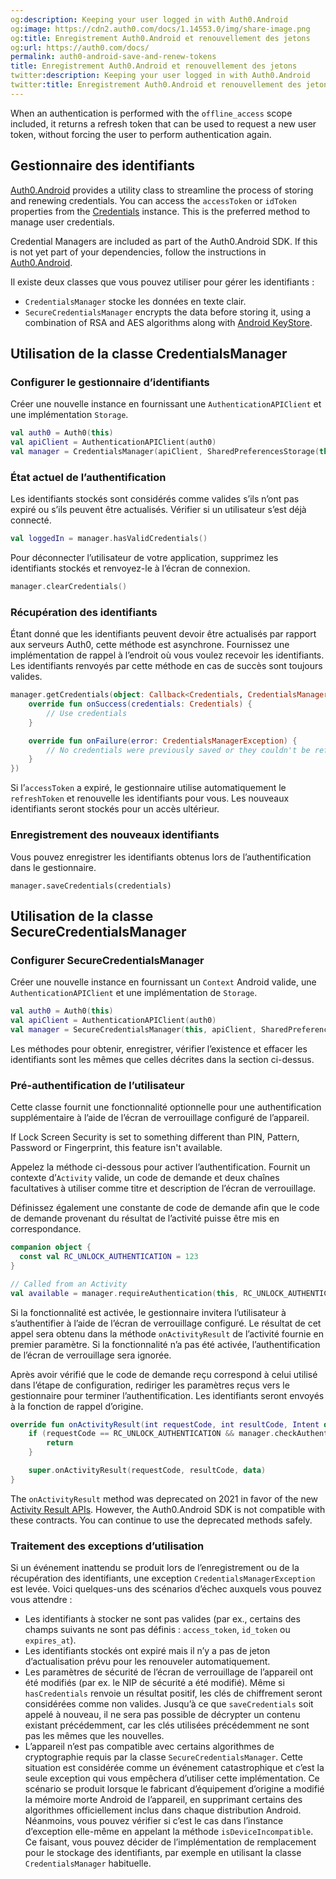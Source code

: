 ```yaml
---
og:description: Keeping your user logged in with Auth0.Android
og:image: https://cdn2.auth0.com/docs/1.14553.0/img/share-image.png
og:title: Enregistrement Auth0.Android et renouvellement des jetons
og:url: https://auth0.com/docs/
permalink: auth0-android-save-and-renew-tokens
title: Enregistrement Auth0.Android et renouvellement des jetons
twitter:description: Keeping your user logged in with Auth0.Android
twitter:title: Enregistrement Auth0.Android et renouvellement des jetons
---
```


When an authentication is performed with the `offline_access` scope included, it returns a <Tooltip tip="Refresh Token: Token used to obtain a renewed Access Token without forcing users to log in again." cta="View Glossary" href="/docs/glossary?term=refresh+token">refresh token</Tooltip> that can be used to request a new user token, without forcing the user to perform authentication again.

## Gestionnaire des identifiants

[Auth0.Android](https://github.com/auth0/Auth0.Android) provides a utility class to streamline the process of storing and renewing credentials. You can access the `accessToken` or `idToken` properties from the [Credentials](https://github.com/auth0/Auth0.Android/blob/master/auth0/src/main/java/com/auth0/android/result/Credentials.java) instance. This is the preferred method to manage user credentials.

Credential Managers are included as part of the Auth0.Android SDK. If this is not yet part of your dependencies, follow the instructions in [Auth0.Android](/docs/libraries/auth0-android).

Il existe deux classes que vous pouvez utiliser pour gérer les identifiants :

* `CredentialsManager` stocke les données en texte clair.
* `SecureCredentialsManager` encrypts the data before storing it, using a combination of RSA and AES algorithms along with [Android KeyStore](https://developer.android.com/reference/java/security/KeyStore.html).

## Utilisation de la classe CredentialsManager

### Configurer le gestionnaire d’identifiants

Créer une nouvelle instance en fournissant une `AuthenticationAPIClient` et une implémentation `Storage`.

```kotlin lines
val auth0 = Auth0(this)
val apiClient = AuthenticationAPIClient(auth0)
val manager = CredentialsManager(apiClient, SharedPreferencesStorage(this))
```






### État actuel de l’authentification

Les identifiants stockés sont considérés comme valides s’ils n’ont pas expiré ou s’ils peuvent être actualisés. Vérifier si un utilisateur s’est déjà connecté.

```kotlin lines
val loggedIn = manager.hasValidCredentials()
```






Pour déconnecter l’utilisateur de votre application, supprimez les identifiants stockés et renvoyez-le à l’écran de connexion.

```kotlin lines
manager.clearCredentials()
```






### Récupération des identifiants

Étant donné que les identifiants peuvent devoir être actualisés par rapport aux serveurs Auth0, cette méthode est asynchrone. Fournissez une implémentation de rappel à l’endroit où vous voulez recevoir les identifiants. Les identifiants renvoyés par cette méthode en cas de succès sont toujours valides.

```kotlin lines
manager.getCredentials(object: Callback<Credentials, CredentialsManagerException>() {
    override fun onSuccess(credentials: Credentials) {
        // Use credentials
    }

    override fun onFailure(error: CredentialsManagerException) {
        // No credentials were previously saved or they couldn't be refreshed
    }
})
```






Si l’`accessToken` a expiré, le gestionnaire utilise automatiquement le `refreshToken` et renouvelle les identifiants pour vous. Les nouveaux identifiants seront stockés pour un accès ultérieur.

### Enregistrement des nouveaux identifiants

Vous pouvez enregistrer les identifiants obtenus lors de l’authentification dans le gestionnaire.

```text lines
manager.saveCredentials(credentials)
```






## Utilisation de la classe SecureCredentialsManager

### Configurer SecureCredentialsManager

Créer une nouvelle instance en fournissant un `Context` Android valide, une `AuthenticationAPIClient` et une implémentation de `Storage`.

```kotlin lines
val auth0 = Auth0(this)
val apiClient = AuthenticationAPIClient(auth0)
val manager = SecureCredentialsManager(this, apiClient, SharedPreferencesStorage(this))
```






Les méthodes pour obtenir, enregistrer, vérifier l’existence et effacer les identifiants sont les mêmes que celles décrites dans la section ci-dessus.

### Pré-authentification de l’utilisateur

Cette classe fournit une fonctionnalité optionnelle pour une authentification supplémentaire à l’aide de l’écran de verrouillage configuré de l’appareil.

<Callout icon="file-lines" color="#0EA5E9" iconType="regular">

If Lock Screen Security is set to something different than PIN, Pattern, Password or Fingerprint, this feature isn't available.

</Callout>

Appelez la méthode ci-dessous pour activer l’authentification. Fournit un contexte d’`Activity` valide, un code de demande et deux chaînes facultatives à utiliser comme titre et description de l’écran de verrouillage.

Définissez également une constante de code de demande afin que le code de demande provenant du résultat de l’activité puisse être mis en correspondance.

```kotlin lines
companion object {
  const val RC_UNLOCK_AUTHENTICATION = 123
}

// Called from an Activity
val available = manager.requireAuthentication(this, RC_UNLOCK_AUTHENTICATION, getString(R.string.unlock_authentication_title), getString(R.string.unlock_authentication_description))
```






Si la fonctionnalité est activée, le gestionnaire invitera l’utilisateur à s’authentifier à l’aide de l’écran de verrouillage configuré. Le résultat de cet appel sera obtenu dans la méthode `onActivityResult` de l’activité fournie en premier paramètre. Si la fonctionnalité n’a pas été activée, l’authentification de l’écran de verrouillage sera ignorée.

Après avoir vérifié que le code de demande reçu correspond à celui utilisé dans l’étape de configuration, rediriger les paramètres reçus vers le gestionnaire pour terminer l’authentification. Les identifiants seront envoyés à la fonction de rappel d’origine.

```kotlin lines
override fun onActivityResult(int requestCode, int resultCode, Intent data) {
    if (requestCode == RC_UNLOCK_AUTHENTICATION && manager.checkAuthenticationResult(requestCode, resultCode)) {
        return
    }

    super.onActivityResult(requestCode, resultCode, data)
}
```






<Callout icon="file-lines" color="#0EA5E9" iconType="regular">

The `onActivityResult` method was deprecated on 2021 in favor of the new [Activity Result APIs](https://developer.android.com/training/basics/intents/result). However, the Auth0.Android SDK is not compatible with these contracts. You can continue to use the deprecated methods safely.

</Callout>

### Traitement des exceptions d’utilisation

Si un événement inattendu se produit lors de l’enregistrement ou de la récupération des identifiants, une exception `CredentialsManagerException` est levée. Voici quelques-uns des scénarios d’échec auxquels vous pouvez vous attendre :

* Les identifiants à stocker ne sont pas valides (par ex., certains des champs suivants ne sont pas définis : `access_token`, `id_token` ou `expires_at`).
* Les identifiants stockés ont expiré mais il n’y a pas de jeton d’actualisation prévu pour les renouveler automatiquement.
* Les paramètres de sécurité de l’écran de verrouillage de l’appareil ont été modifiés (par ex. le NIP de sécurité a été modifié). Même si `hasCredentials` renvoie un résultat positif, les clés de chiffrement seront considérées comme non valides. Jusqu’à ce que `saveCredentials` soit appelé à nouveau, il ne sera pas possible de décrypter un contenu existant précédemment, car les clés utilisées précédemment ne sont pas les mêmes que les nouvelles.
* L’appareil n’est pas compatible avec certains algorithmes de cryptographie requis par la classe `SecureCredentialsManager`. Cette situation est considérée comme un événement catastrophique et c’est la seule exception qui vous empêchera d’utiliser cette implémentation. Ce scénario se produit lorsque le fabricant d’équipement d’origine a modifié la mémoire morte Android de l’appareil, en supprimant certains des algorithmes officiellement inclus dans chaque distribution Android. Néanmoins, vous pouvez vérifier si c’est le cas dans l’instance d’exception elle-même en appelant la méthode `isDeviceIncompatible`. Ce faisant, vous pouvez décider de l’implémentation de remplacement pour le stockage des identifiants, par exemple en utilisant la classe `CredentialsManager` habituelle.